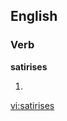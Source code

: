 ==English==

===Verb===
'''satirises'''

# {{third-person singular of|[[satirise]]}}

[[vi:satirises]]